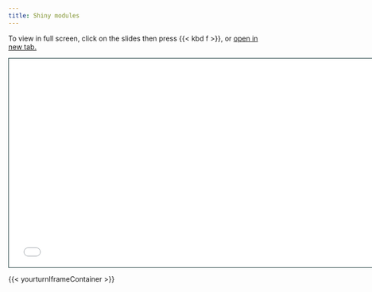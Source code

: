 ```yaml
---
title: Shiny modules
---
```



To view in full screen, click on the slides then press {{< kbd  f >}}, or <a href = "workflow-modules-slides.html" target="_blank">open in new tab.</a>


```{=html}
<iframe class="slide-deck" src="workflow-modules-slides.html" height="420" width="747" style="border: 1px solid #123233;"></iframe>
```

{{< yourturnIframeContainer >}}